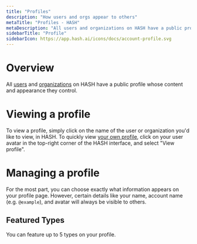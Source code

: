 ```yaml
---
title: "Profiles"
description: "How users and orgs appear to others"
metaTitle: "Profiles - HASH"
metaDescription: "All users and organizations on HASH have a public profile whose content and appearance they control."
sidebarTitle: "Profile"
sidebarIcon: https://app.hash.ai/icons/docs/account-profile.svg
---
```


# Overview

All [users](/guide/webs/users) and [organizations](/guide/webs/orgs) on HASH have a public profile whose content and appearance they control.

# Viewing a profile

To view a profile, simply click on the name of the user or organization you'd like to view, in HASH. To quickly view [your own profile](https://app.hash.ai/me), click on your user avatar in the top-right corner of the HASH interface, and select "View profile".

# Managing a profile

For the most part, you can choose exactly what information appears on your profile page. However, certain details like your name, account name (e.g. `@example`), and avatar will always be visible to others.

## Featured Types

You can feature up to 5 types on your profile.
